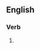 ==English==

===Verb===
{{head|en|present participle}}

# {{present participle of|execrate|lang=en|nocat=1}}